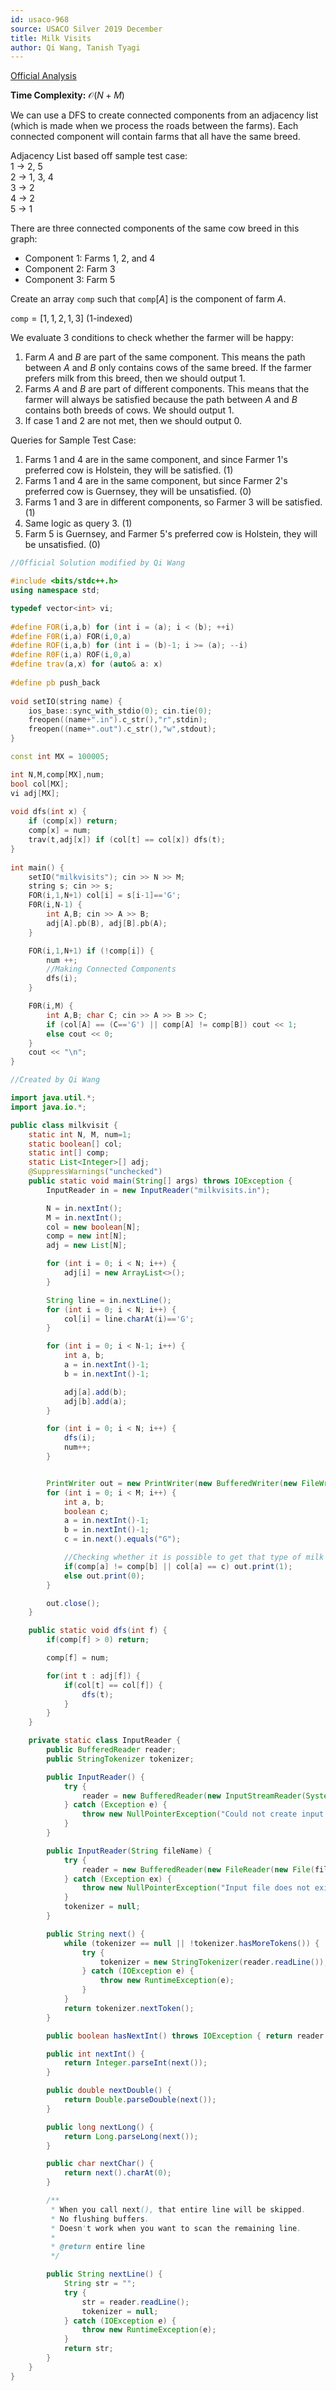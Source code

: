 ```yaml
---
id: usaco-968
source: USACO Silver 2019 December
title: Milk Visits
author: Qi Wang, Tanish Tyagi
---
```


[Official Analysis](http://www.usaco.org/current/data/sol_milkvisits_silver_dec19.html)

**Time Complexity:** $\mathcal{O}(N + M)$

We can use a DFS to create connected components from an adjacency list (which is made when we process the roads between the farms). Each connected component will contain farms that all have the same breed. 

Adjacency List based off sample test case: <br/>
$1$ $\rightarrow$ $2$, $5$  <br/>
$2$ $\rightarrow$ $1$, $3$, $4$  <br/>
$3$ $\rightarrow$ $2$ <br/>
$4$ $\rightarrow$ $2$ <br/>
$5$ $\rightarrow$ $1$ <br/>

There are three connected components of the same cow breed in this graph:
- Component $1$: Farms $1$, $2$, and $4$
- Component $2$: Farm $3$
- Component $3$: Farm $5$

Create an array $\texttt{comp}$ such that $\texttt{comp}[A]$ is the component of farm $A$.

$\texttt{comp} = [1, 1, 2, 1, 3]$ (1-indexed)

We evaluate 3 conditions to check whether the farmer will be happy:

1. Farm $A$ and $B$ are part of the same component.  This means the path between $A$ and $B$ only contains cows of the same breed. If the farmer prefers milk from this breed, then we should output $1$.
2. Farms $A$ and $B$ are part of different components. This means that the farmer will always be satisfied because the path between $A$ and $B$ contains both breeds of cows. We should output $1$.
3. If case $1$ and $2$ are not met, then we should output 0.

Queries for Sample Test Case: 
1. Farms $1$ and $4$ are in the same component, and since Farmer $1$'s preferred cow is Holstein, they will be satisfied. ($1$)
2. Farms $1$ and $4$ are in the same component, but since Farmer $2$'s preferred cow is Guernsey, they will be unsatisfied. ($0$)
3. Farms $1$ and $3$ are in different components, so Farmer $3$ will be satisfied. ($1$)
4. Same logic as query $3$. ($1$)
5. Farm $5$ is Guernsey, and Farmer $5$'s preferred cow is Holstein, they will be unsatisfied. ($0$) 

<LanguageSection>

<CPPSection>

```cpp
//Official Solution modified by Qi Wang

#include <bits/stdc++.h>
using namespace std;

typedef vector<int> vi; 
 
#define FOR(i,a,b) for (int i = (a); i < (b); ++i)
#define F0R(i,a) FOR(i,0,a)
#define ROF(i,a,b) for (int i = (b)-1; i >= (a); --i)
#define R0F(i,a) ROF(i,0,a)
#define trav(a,x) for (auto& a: x)
 
#define pb push_back
 
void setIO(string name) {
	ios_base::sync_with_stdio(0); cin.tie(0);
	freopen((name+".in").c_str(),"r",stdin);
	freopen((name+".out").c_str(),"w",stdout);
}

const int MX = 100005;

int N,M,comp[MX],num;
bool col[MX];
vi adj[MX];
 
void dfs(int x) {
	if (comp[x]) return;
	comp[x] = num;
	trav(t,adj[x]) if (col[t] == col[x]) dfs(t);
}
 
int main() {
	setIO("milkvisits"); cin >> N >> M;
	string s; cin >> s;
	FOR(i,1,N+1) col[i] = s[i-1]=='G';
	F0R(i,N-1) {
		int A,B; cin >> A >> B;
		adj[A].pb(B), adj[B].pb(A);
	}

	FOR(i,1,N+1) if (!comp[i]) {
		num ++;
		//Making Connected Components
		dfs(i);
	}

	F0R(i,M) {
		int A,B; char C; cin >> A >> B >> C;
		if (col[A] == (C=='G') || comp[A] != comp[B]) cout << 1;
		else cout << 0;
	}
	cout << "\n";
}
```

</CPPSection>

<JavaSection>

```java
//Created by Qi Wang

import java.util.*;
import java.io.*;

public class milkvisit {
    static int N, M, num=1;
    static boolean[] col;
    static int[] comp;
    static List<Integer>[] adj;
    @SuppressWarnings("unchecked")
    public static void main(String[] args) throws IOException {
        InputReader in = new InputReader("milkvisits.in");

        N = in.nextInt();
        M = in.nextInt();
        col = new boolean[N];
        comp = new int[N];
        adj = new List[N];

        for (int i = 0; i < N; i++) {
            adj[i] = new ArrayList<>();
        }

        String line = in.nextLine();
        for (int i = 0; i < N; i++) {
            col[i] = line.charAt(i)=='G';
        }

        for (int i = 0; i < N-1; i++) {
            int a, b;
            a = in.nextInt()-1;
            b = in.nextInt()-1;

            adj[a].add(b);
            adj[b].add(a);
        }

        for (int i = 0; i < N; i++) {
            dfs(i);
            num++;
        }


        PrintWriter out = new PrintWriter(new BufferedWriter(new FileWriter("milkvisits.out")));
        for (int i = 0; i < M; i++) {
            int a, b;
            boolean c;
            a = in.nextInt()-1;
            b = in.nextInt()-1;
            c = in.next().equals("G");

            //Checking whether it is possible to get that type of milk
            if(comp[a] != comp[b] || col[a] == c) out.print(1);
            else out.print(0);
        }

        out.close();
    }

    public static void dfs(int f) {
        if(comp[f] > 0) return;

        comp[f] = num;

        for(int t : adj[f]) {
            if(col[t] == col[f]) {
                dfs(t);
            }
        }
    }

    private static class InputReader {
        public BufferedReader reader;
        public StringTokenizer tokenizer;

        public InputReader() {
            try {
                reader = new BufferedReader(new InputStreamReader(System.in), 32768);
            } catch (Exception e) {
                throw new NullPointerException("Could not create input stream");
            }
        }

        public InputReader(String fileName) {
            try {
                reader = new BufferedReader(new FileReader(new File(fileName)), 32768);
            } catch (Exception ex) {
                throw new NullPointerException("Input file does not exist! Put it in the project folder.");
            }
            tokenizer = null;
        }

        public String next() {
            while (tokenizer == null || !tokenizer.hasMoreTokens()) {
                try {
                    tokenizer = new StringTokenizer(reader.readLine());
                } catch (IOException e) {
                    throw new RuntimeException(e);
                }
            }
            return tokenizer.nextToken();
        }

        public boolean hasNextInt() throws IOException { return reader.ready(); }

        public int nextInt() {
            return Integer.parseInt(next());
        }

        public double nextDouble() {
            return Double.parseDouble(next());
        }

        public long nextLong() {
            return Long.parseLong(next());
        }

        public char nextChar() {
            return next().charAt(0);
        }

        /**
         * When you call next(), that entire line will be skipped.
         * No flushing buffers.
         * Doesn't work when you want to scan the remaining line.
         *
         * @return entire line
         */

        public String nextLine() {
            String str = "";
            try {
                str = reader.readLine();
                tokenizer = null;
            } catch (IOException e) {
                throw new RuntimeException(e);
            }
            return str;
        }
    }
}
```

</JavaSection>

</LanguageSection>
